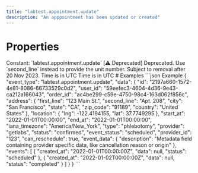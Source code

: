 ```yaml
---
title: "labtest.appointment.update"
description: "An apppointment has been updated or created"
---
```

# Properties
<ResponseField name="event_type" type="const string" required="true">
Constant: `labtest.appointment.update`
</ResponseField>
<ResponseField name="data" type="ClientFacingAppointment" required="true">
<Expandable title="ClientFacingAppointment" defaultOpen="true">
<ResponseField name="id" type="string" required="true">
</ResponseField>
<ResponseField name="user_id" type="string" required="true">
</ResponseField>
<ResponseField name="order_id" type="string" required="true">
</ResponseField>
<ResponseField name="address" type="USAddress" required="true">
<Expandable title="USAddress" defaultOpen="true">
<ResponseField name="first_line" type="string" required="true">
</ResponseField>
<ResponseField name="second_line" type="string | null">
</ResponseField>
<ResponseField name="city" type="string" required="true">
</ResponseField>
<ResponseField name="state" type="string" required="true">
</ResponseField>
<ResponseField name="zip_code" type="string" required="true">
</ResponseField>
<ResponseField name="unit" type="string | null">
[⚠️ Deprecated] Deprecated. Use `second_line` instead to provide the unit number. Subject to removal after 20 Nov 2023.
</ResponseField>
</Expandable>
</ResponseField>
<ResponseField name="location" type="LngLat" required="true">
<Expandable title="LngLat" defaultOpen="true">
<ResponseField name="lng" type="number" required="true">
</ResponseField>
<ResponseField name="lat" type="number" required="true">
</ResponseField>
</Expandable>
</ResponseField>
<ResponseField name="start_at" type="string | null">
Time is in UTC
</ResponseField>
<ResponseField name="end_at" type="string | null">
Time is in UTC
</ResponseField>
<ResponseField name="iana_timezone" type="string | null">
</ResponseField>
<ResponseField name="type" type="AppointmentType" required="true">
<Expandable title="AppointmentType" defaultOpen="true">
</Expandable>
</ResponseField>
<ResponseField name="provider" type="AppointmentProvider" required="true">
<Expandable title="AppointmentProvider" defaultOpen="true">
</Expandable>
</ResponseField>
<ResponseField name="status" type="AppointmentStatus" required="true">
<Expandable title="AppointmentStatus" defaultOpen="true">
</Expandable>
</ResponseField>
<ResponseField name="provider_id" type="string" required="true">
</ResponseField>
<ResponseField name="can_reschedule" type="boolean" required="true">
</ResponseField>
<ResponseField name="event_status" type="AppointmentEventStatus" required="true">
<Expandable title="AppointmentEventStatus" defaultOpen="true">
</Expandable>
</ResponseField>
<ResponseField name="event_data" type="object | null">
</ResponseField>
<ResponseField name="events" type="ClientFacingAppointmentEvent[]" required="true">
<Expandable title="Item Schema: ClientFacingAppointmentEvent" defaultOpen="true">
<ResponseField name="created_at" type="string" required="true">
</ResponseField>
<ResponseField name="status" type="AppointmentEventStatus" required="true">
<Expandable title="AppointmentEventStatus" defaultOpen="true">
</Expandable>
</ResponseField>
<ResponseField name="data" type="object | null">
</ResponseField>
</Expandable>
</ResponseField>
</Expandable>
</ResponseField>
# Examples
<CodeGroup>
```json Example
{
  "event_type": "labtest.appointment.update",
  "data": {
    "id": "2197a660-1572-4e81-8086-66733529c0d2",
    "user_id": "59eefec3-4604-4d36-9e43-ca212a166043",
    "order_id": "ac4be299-c59e-4750-98c4-163d062f856c",
    "address": {
      "first_line": "123 Main St.",
      "second_line": "Apt. 208",
      "city": "San Francisco",
      "state": "CA",
      "zip_code": "91189",
      "country": "United States"
    },
    "location": {
      "lng": -122.4194155,
      "lat": 37.7749295
    },
    "start_at": "2022-01-01T00:00:00",
    "end_at": "2022-01-01T00:00:00",
    "iana_timezone": "America/New_York",
    "type": "phlebotomy",
    "provider": "getlabs",
    "status": "confirmed",
    "event_status": "scheduled",
    "provider_id": "123",
    "can_reschedule": true,
    "event_data": {
      "description": "Metadata field containing provider specific data, like cancellation reason or origin"
    },
    "events": [
      {
        "created_at": "2022-01-01T00:00:00Z",
        "data": null,
        "status": "scheduled"
      },
      {
        "created_at": "2022-01-02T00:00:00Z",
        "data": null,
        "status": "completed"
      }
    ]
  }
}
```
</CodeGroup>
